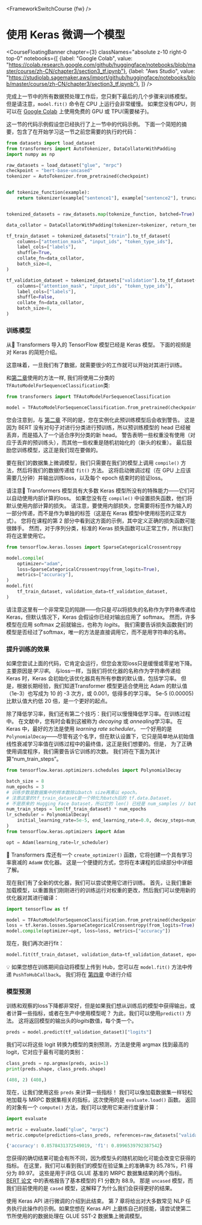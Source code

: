 <FrameworkSwitchCourse {fw} />

# 使用 Keras 微调一个模型

<CourseFloatingBanner chapter={3}
  classNames="absolute z-10 right-0 top-0"
  notebooks={[
    {label: "Google Colab", value: "https://colab.research.google.com/github/huggingface/notebooks/blob/master/course/zh-CN/chapter3/section3_tf.ipynb"},
    {label: "Aws Studio", value: "https://studiolab.sagemaker.aws/import/github/huggingface/notebooks/blob/master/course/zh-CN/chapter3/section3_tf.ipynb"},
]} />

完成上一节中的所有数据预处理工作后，您只剩下最后的几个步骤来训练模型。 但是请注意，`model.fit()` 命令在 CPU 上运行会非常缓慢。 如果您没有GPU，则可以在 [Google Colab](https://colab.research.google.com/) 上使用免费的 GPU 或 TPU(需要梯子)。

这一节的代码示例假设您已经执行了上一节中的代码示例。 下面一个简短的摘要，包含了在开始学习这一节之前您需要的执行的代码：

```py
from datasets import load_dataset
from transformers import AutoTokenizer, DataCollatorWithPadding
import numpy as np

raw_datasets = load_dataset("glue", "mrpc")
checkpoint = "bert-base-uncased"
tokenizer = AutoTokenizer.from_pretrained(checkpoint)


def tokenize_function(example):
    return tokenizer(example["sentence1"], example["sentence2"], truncation=True)


tokenized_datasets = raw_datasets.map(tokenize_function, batched=True)

data_collator = DataCollatorWithPadding(tokenizer=tokenizer, return_tensors="tf")

tf_train_dataset = tokenized_datasets["train"].to_tf_dataset(
    columns=["attention_mask", "input_ids", "token_type_ids"],
    label_cols=["labels"],
    shuffle=True,
    collate_fn=data_collator,
    batch_size=8,
)

tf_validation_dataset = tokenized_datasets["validation"].to_tf_dataset(
    columns=["attention_mask", "input_ids", "token_type_ids"],
    label_cols=["labels"],
    shuffle=False,
    collate_fn=data_collator,
    batch_size=8,
)
```

### 训练模型

从🤗 Transformers 导入的 TensorFlow 模型已经是 Keras 模型。 下面的视频是对 Keras 的简短介绍。

<Youtube id="rnTGBy2ax1c"/>

这意味着，一旦我们有了数据，就需要很少的工作就可以开始对其进行训练。

<Youtube id="AUozVp78dhk"/>

和[第二章](/course/chapter2)使用的方法一样, 我们将使用二分类的 `TFAutoModelForSequenceClassification`类: 

```py
from transformers import TFAutoModelForSequenceClassification

model = TFAutoModelForSequenceClassification.from_pretrained(checkpoint, num_labels=2)
```

您会注意到，与 [第二章](/course/chapter2) 不同的是，您在实例化此预训练模型后会收到警告。 这是因为 BERT 没有对句子对进行分类进行预训练，所以预训练模型的 head 已经被丢弃，而是插入了一个适合序列分类的新 head。 警告表明一些权重没有使用（对应于丢弃的预训练头），而其他一些权重是随机初始化的（新头的权重）。 最后鼓励您训练模型，这正是我们现在要做的。

要在我们的数据集上微调模型，我们只需要在我们的模型上调用 `compile()` 方法，然后将我们的数据传递给 `fit()` 方法。 这将启动微调过程（在 GPU 上应该需要几分钟）并输出训练loss，以及每个 epoch 结束时的验证loss。

<Tip>

请注意🤗 Transformers 模型具有大多数 Keras 模型所没有的特殊能力——它们可以自动使用内部计算的loss。 如果您没有在 `compile()` 中设置损失函数，他们将默认使用内部计算的损失。 请注意，要使用内部损失，您需要将标签作为输入的一部分传递，而不是作为单独的标签（这是在 Keras 模型中使用标签的正常方式）。 您将在课程的第 2 部分中看到这方面的示例，其中定义正确的损失函数可能很棘手。 然而，对于序列分类，标准的 Keras 损失函数可以正常工作，所以我们将在这里使用它。

</Tip>

```py
from tensorflow.keras.losses import SparseCategoricalCrossentropy

model.compile(
    optimizer="adam",
    loss=SparseCategoricalCrossentropy(from_logits=True),
    metrics=["accuracy"],
)
model.fit(
    tf_train_dataset, validation_data=tf_validation_dataset,
)
```

<Tip warning={true}>

请注意这里有一个非常常见的陷阱——你只是*可以*将损失的名称作为字符串传递给 Keras，但默认情况下，Keras 会假设你已经对输出应用了 softmax。 然而，许多模型在应用 softmax 之前就输出，也称为 *logits*。 我们需要告诉损失函数我们的模型是否经过了softmax，唯一的方法是直接调用它，而不是用字符串的名称。

</Tip>


### 提升训练的效果

<Youtube id="cpzq6ESSM5c"/>

如果您尝试上面的代码，它肯定会运行，但您会发现loss只是缓慢或零星地下降。 主要原因是*学习率*。 与loss一样，当我们将优化器的名称作为字符串传递给 Keras 时，Keras 会初始化该优化器具有所有参数的默认值，包括学习率。 但是，根据长期经验，我们知道Transformer 模型更适合使用比 Adam 的默认值（1e-3）也写成为 10 的 -3 次方，或 0.001，低得多的学习率。 5e-5 (0.00005) 比默认值大约低 20 倍，是一个更好的起点。

除了降低学习率，我们还有第二个技巧：我们可以慢慢降低学习率。在训练过程中。 在文献中，您有时会看到这被称为 *decaying* 或 *annealing*学习率。 在 Keras 中，最好的方法是使用 *learning rate scheduler*。 一个好用的是`PolynomialDecay`——尽管有这个名字，但在默认设置下，它只是简单地从初始值线性衰减学习率值在训练过程中的最终值，这正是我们想要的。但是， 为了正确使用调度程序，我们需要告诉它训练的次数。 我们将在下面为其计算“num_train_steps”。

```py
from tensorflow.keras.optimizers.schedules import PolynomialDecay

batch_size = 8
num_epochs = 3
# 训练步数是数据集中的样本数除以batch size再乘以 epoch。
# 注意这里的tf_train_dataset是一个转化为batch后的 tf.data.Dataset，
# 不是原来的 Hugging Face Dataset，所以它的 len() 已经是 num_samples // batch_size。
num_train_steps = len(tf_train_dataset) * num_epochs
lr_scheduler = PolynomialDecay(
    initial_learning_rate=5e-5, end_learning_rate=0.0, decay_steps=num_train_steps
)
from tensorflow.keras.optimizers import Adam

opt = Adam(learning_rate=lr_scheduler)
```

<Tip>

🤗 Transformers 库还有一个 `create_optimizer()` 函数，它将创建一个具有学习率衰减的 `AdamW` 优化器。 这是一个便捷的方式，您将在本课程的后续部分中详细了解。

</Tip>

现在我们有了全新的优化器，我们可以尝试使用它进行训练。 首先，让我们重新加载模型，以重置我们刚刚进行的训练运行对权重的更改，然后我们可以使用新的优化器对其进行编译：

```py
import tensorflow as tf

model = TFAutoModelForSequenceClassification.from_pretrained(checkpoint, num_labels=2)
loss = tf.keras.losses.SparseCategoricalCrossentropy(from_logits=True)
model.compile(optimizer=opt, loss=loss, metrics=["accuracy"])
```

现在，我们再次进行fit：

```py
model.fit(tf_train_dataset, validation_data=tf_validation_dataset, epochs=3)
```

<Tip>

💡 如果您想在训练期间自动将模型上传到 Hub，您可以在 `model.fit()` 方法中传递 `PushToHubCallback`。 我们将在 [第四章](/course/chapter4/3) 中进行介绍

</Tip>

### 模型预测

<Youtube id="nx10eh4CoOs"/>


训练和观察的loss下降都非常好，但是如果我们想从训练后的模型中获得输出，或者计算一些指标，或者在生产中使用模型呢？ 为此，我们可以使用`predict()` 方法。 这将返回模型的输出头的*logits*数值，每个类一个。

```py
preds = model.predict(tf_validation_dataset)["logits"]
```

我们可以将这些 logit 转换为模型的类别预测，方法是使用 argmax 找到最高的 logit，它对应于最有可能的类别：

```py
class_preds = np.argmax(preds, axis=1)
print(preds.shape, class_preds.shape)
```

```python out
(408, 2) (408,)
```

现在，让我们使用这些 `preds` 来计算一些指标！ 我们可以像加载数据集一样轻松地加载与 MRPC 数据集相关的指标，这次使用的是 `evaluate.load()` 函数。 返回的对象有一个 `compute()` 方法，我们可以使用它来进行度量计算：

```py
import evaluate

metric = evaluate.load("glue", "mrpc")
metric.compute(predictions=class_preds, references=raw_datasets["validation"]["label"])
```

```python out
{'accuracy': 0.8578431372549019, 'f1': 0.8996539792387542}
```

您获得的确切结果可能会有所不同，因为模型头的随机初始化可能会改变它获得的指标。 在这里，我们可以看到我们的模型在验证集上的准确率为 85.78%，F1 得分为 89.97。 这些是用于评估 GLUE 基准的 MRPC 数据集结果的两个指标。 [BERT 论文](https://arxiv.org/pdf/1810.04805.pdf) 中的表格报告了基本模型的 F1 分数为 88.9。 那是 `uncased` 模型，而我们目前使用的是 `cased` 模型，这解释了为什么我们会获得更好的结果。

使用 Keras API 进行微调的介绍到此结束。 第 7 章将给出对大多数常见 NLP 任务执行此操作的示例。如果您想在 Keras API 上磨练自己的技能，请尝试使第二节所使用的的数据处理在 GLUE SST-2 数据集上微调模型。
